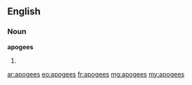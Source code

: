 ==English==

===Noun===
'''apogees'''

# {{plural of|[[apogee]]}}

[[ar:apogees]]
[[eo:apogees]]
[[fr:apogees]]
[[mg:apogees]]
[[my:apogees]]
